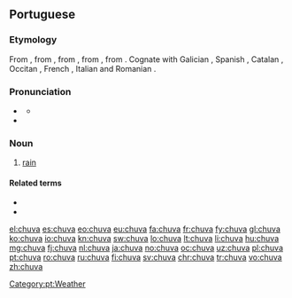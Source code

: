 {{also|chůva}}
==Portuguese==

===Etymology===
From {{etyl|roa-ptg|pt}} {{term|chuvia||rain|lang=roa-ptg}}, from {{etyl|la|pt}} {{term|pluvia||rain|lang=la}}, from {{term|pluvius||rainy|lang=la}}, from {{term|pluit||it is raining|lang=la}}, from {{etyl|ine-pro|pt}}. Cognate with Galician {{term/t|gl|chuvia}}, Spanish {{term/t|es|lluvia}}, Catalan {{term/t|ca|pluja}}, Occitan {{term/t|oc|pluèja}}, French {{term/t|fr|pluie}}, Italian {{term/t|it|pioggia}} and Romanian {{term/t|ro|ploaie}}.

===Pronunciation===
* {{a|PT}} {{IPA|/'ʃu.vɐ/|lang=pt}}
** {{audio|Pt chuva.ogg|Audio}}
* {{hyphenation|chu|va}}

===Noun===
{{pt-noun|f}}

# [[rain]]

====Related terms====
* {{l|pt|chover}}
* {{l|pt|chuvoso}}

[[Category:pt:Weather]]

[[el:chuva]]
[[es:chuva]]
[[eo:chuva]]
[[eu:chuva]]
[[fa:chuva]]
[[fr:chuva]]
[[fy:chuva]]
[[gl:chuva]]
[[ko:chuva]]
[[io:chuva]]
[[kn:chuva]]
[[sw:chuva]]
[[lo:chuva]]
[[lt:chuva]]
[[li:chuva]]
[[hu:chuva]]
[[mg:chuva]]
[[fj:chuva]]
[[nl:chuva]]
[[ja:chuva]]
[[no:chuva]]
[[oc:chuva]]
[[uz:chuva]]
[[pl:chuva]]
[[pt:chuva]]
[[ro:chuva]]
[[ru:chuva]]
[[fi:chuva]]
[[sv:chuva]]
[[chr:chuva]]
[[tr:chuva]]
[[vo:chuva]]
[[zh:chuva]]